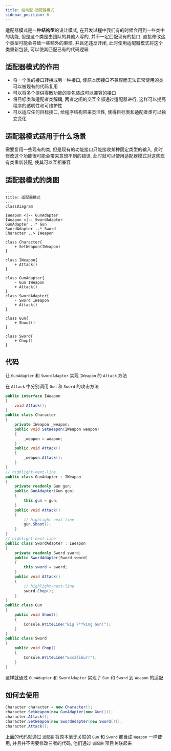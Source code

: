 ```yaml
---
title: 结构型-适配器模式
sidebar_position: 6
---
```

适配器模式是一种**结构型**的设计模式, 在开发过程中我们有的时候会用到一些类中的功能, 但是这个类是由团队的其他人写的, 并不一定匹配现有的接口, 直接修改这个类型可能会导致一些额外的麻烦, 并且还违反开闭, 此时使用适配器模式将这个类重新包装, 可以使其匹配已有的代码逻辑

## 适配器模式的作用

* 将一个类的接口转换成另一种接口, 使原本因接口不兼容而无法正常使用的类可以被现有的代码复用
* 可以将多个提供零散功能的类包装成可以兼容的接口
* 将目标类和适配者类解耦, 两者之间的交互全部通过适配器进行, 这样可以提高程序的透明性和可维护性
* 可以适应任何目标接口, 给程序结构带来灵活性, 使得目标类和适配者类可以独立变化

## 适配器模式适用于什么场景

需要复用一些现有的类, 但是现有的功能接口只能接收某种固定类型的输入, 此时修改这个功能很可能会带来意想不到的错误, 此时就可以使用适配器模式对这些现有类重新装配, 使其可以互相兼容

## 适配器模式的类图

```mermaid
---
title: 适配器模式
---
classDiagram

IWeapon <|-- GunAdapter
IWeapon <|-- SwordAdapter
GunAdapter ..* Gun
SwordAdapter ..* Sword
Character ..> IWeapon

class Character{
    + SetWeapon(IWeapon)
}

class IWeapon{
    + Attack()
}

class GunAdapter{
    - Gun IWeapon
    + Attack()
}
class SwordAdapter{
    - Sword IWeapon
    + Attack()
}

class Gun{
    + Shoot()
}

class Sword{
    + Chop()
}

```

## 代码

让 `GunAdapter` 和 `SwordAdapter` 实现 `IWeapon` 的 `Attack` 方法

在 `Attack` 中分别调用 `Gun` 和 `Sword` 的攻击方法

```csharp
public interface IWeapon
{
    void Attack();
}
public class Character
{
    private IWeapon _weapon;
    public void SetWeapon(IWeapon weapon)
    {
        _weapon = weapon;
    }
    public void Attack()
    {
        _weapon.Attack();
    }
}
// highlight-next-line
public class GunAdapter : IWeapon
{
    private readonly Gun gun;
    public GunAdapter(Gun gun)
    {
        this.gun = gun;
    }
    public void Attack()
    {
        // highlight-next-line
        gun.Shoot();
    }
}
// highlight-next-line
public class SwordAdapter : IWeapon
{
    private readonly Sword sword;
    public SwordAdapter(Sword sword)
    {
        this.sword = sword;
    }
    public void Attack()
    {
        // highlight-next-line
        sword.Chop();
    }
}
public class Gun
{
    public void Shoot()
    {
        Console.WriteLine("Big F**king Gun!");
    }
}
public class Sword
{
    public void Chop()
    {
        Console.WriteLine("Excalibur!");
    }
}
```

这样就通过 `GunAdapter` 和 `SwordAdapter` 实现了 `Gun` 和 `Sword` 到 `Weapon` 的适配

## 如何去使用

```csharp
Character character = new Character();
character.SetWeapon(new GunAdapter(new Gun()));
character.Attack();
character.SetWeapon(new SwordAdapter(new Sword()));
character.Attack();
```

上面的代码就通过 `适配器` 将原本毫无关联的 `Gun` 和 `Sword` 都当成 `Weapon` 一样使用, 并且并不需要修改三者的代码, 他们通过 `适配器` 项目关联起来
